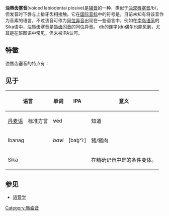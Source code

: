 {{infobox IPA
|ipa number=102 408
|ipa symbol=b̪
|decimal1=98
|decimal2=810
|x-sampa=b_d
|kirshenbaum=b[
|braille=b
|braille2=6
|braille3=1456
}}
'''浊唇齿塞音'''(voiced labiodental plosive)是[[辅音|辅音]]的一种，类似于[[浊双唇塞音|浊双唇塞音]]/b/，但发音时下唇与上排牙齿相接触。它在[[国际音标|国际音标]]中的符号是{{IPA|{{尖括号|b̪|}}}}。目前未知有将该音作为音素的语言，不过该音可作为[[同位异音|同位异音]]出现在一些语言中，例如在[[南岛语系|南岛语系]]的Sika语中，浊唇齿塞音是[[唇齿闪音|唇齿闪音]]{{IPA|{{尖括号|ⱱ}}}}的同位异音。
db的连字⟨ȸ⟩偶尔也能见到，尤其是在班图语中常见，但未被IPA认可。

== 特徵 ==
浊唇齿塞音的特点有：
{{塞音}}
{{唇齒音}}
{{濁音}}
{{口腔輔音}}
{{中央輔音}}
{{肺部氣流音}}

==见于==
{| class="wikitable"
! colspan="2" | 语言 !! 单词 !! IPA !! 意义 !! 注释
|-
| [[丹麦语|丹麦语]] || 标准方言{{sfnp|Basbøll|2005|p=27}} || '''v'''éd || {{IPA|[b̪̆e̝ːˀð̠˕ˠ]}} || 知道 || 相当短；也被描述为{{IPAblink|ʋ}}的近似。一种罕见的变体是擦音{{IPAblink|v}}。{{sfnp|Basbøll|2005|pp=27, 66}} 参见[[丹麦语音系|丹麦语音系]]
|-
| colspan="2" |Ibanag
|''ba'''v'''i''
|[bab̪ᵛiː]
|猪/猪肉
|轻微带擦音；是/[[浊唇齿擦音|v]]/在一些老年使用者口语中的条件变体, 特别是没有前牙的。 可能是闪音/[[浊唇齿闪音|ⱱ]]/。
|-
| colspan="2" | [[Sika_language|Sika]]{{citation needed|date=November 2015}} ||  || || 在精确记音中是{{IPAslink|ⱱ}}的条件变体。
|}

==参见==
*[[语音学|语音学]]

{{辅音}}

[[Category:唇齒音|Category:唇齒音]]